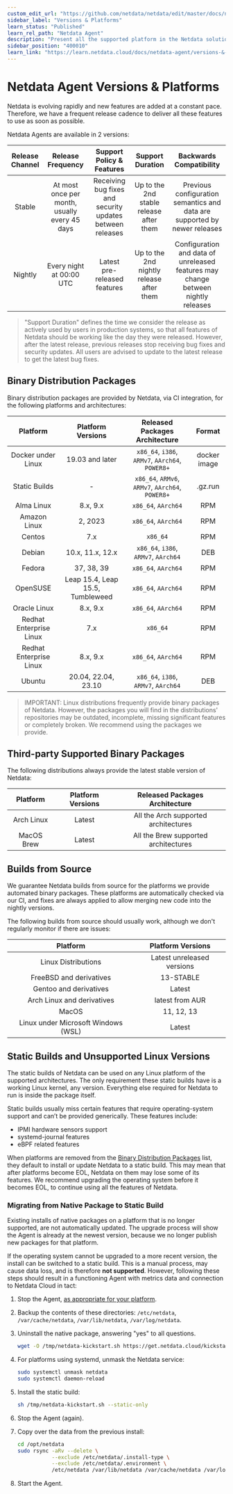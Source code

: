 ```yaml
---
custom_edit_url: "https://github.com/netdata/netdata/edit/master/docs/netdata-agent/versions-and-platforms.md"
sidebar_label: "Versions & Platforms"
learn_status: "Published"
learn_rel_path: "Netdata Agent"
description: "Present all the supported platform in the Netdata solution"
sidebar_position: "400010"
learn_link: "https://learn.netdata.cloud/docs/netdata-agent/versions-&-platforms"
---
```


# Netdata Agent Versions & Platforms

Netdata is evolving rapidly and new features are added at a constant pace. Therefore, we have a frequent release cadence to deliver all these features to use as soon as possible.

Netdata Agents are available in 2 versions:

| Release Channel |               Release Frequency               |                 Support Policy & Features                 |             Support Duration             |                              Backwards Compatibility                              |
|:---------------:|:---------------------------------------------:|:---------------------------------------------------------:|:----------------------------------------:|:---------------------------------------------------------------------------------:|
|     Stable      | At most once per month, usually every 45 days | Receiving bug fixes and security updates between releases | Up to the 2nd stable release after them  |     Previous configuration semantics and data are supported by newer releases     |
|     Nightly     |           Every night at 00:00 UTC            |               Latest pre-released features                | Up to the 2nd nightly release after them | Configuration and data of unreleased features may change between nightly releases |

> "Support Duration" defines the time we consider the release as actively used by users in production systems, so that all features of Netdata should be working like the day they were released. However, after the latest release, previous releases stop receiving bug fixes and security updates. All users are advised to update to the latest release to get the latest bug fixes.

## Binary Distribution Packages

Binary distribution packages are provided by Netdata, via CI integration, for the following platforms and architectures:

|        Platform         |        Platform Versions         |          Released Packages Architecture          |    Format    |
|:-----------------------:|:--------------------------------:|:------------------------------------------------:|:------------:|
|   Docker under Linux    |         19.03 and later          | `x86_64`, `i386`, `ARMv7`, `AArch64`, `POWER8+`  | docker image |
|      Static Builds      |                -                 | `x86_64`, `ARMv6`, `ARMv7`, `AArch64`, `POWER8+` |   .gz.run    |
|       Alma Linux        |             8.x, 9.x             |               `x86_64`, `AArch64`                |     RPM      |
|      Amazon Linux       |             2, 2023              |               `x86_64`, `AArch64`                |     RPM      |
|         Centos          |               7.x                |                     `x86_64`                     |     RPM      |
|         Debian          |         10.x, 11.x, 12.x         |       `x86_64`, `i386`, `ARMv7`, `AArch64`       |     DEB      |
|         Fedora          |            37, 38, 39            |               `x86_64`, `AArch64`                |     RPM      |
|        OpenSUSE         | Leap 15.4, Leap 15.5, Tumbleweed |               `x86_64`, `AArch64`                |     RPM      |
|      Oracle Linux       |             8.x, 9.x             |               `x86_64`, `AArch64`                |     RPM      |
| Redhat Enterprise Linux |               7.x                |                     `x86_64`                     |     RPM      |
| Redhat Enterprise Linux |             8.x, 9.x             |               `x86_64`, `AArch64`                |     RPM      |
|         Ubuntu          |       20.04, 22.04, 23.10        |       `x86_64`, `i386`, `ARMv7`, `AArch64`       |     DEB      |

> IMPORTANT: Linux distributions frequently provide binary packages of Netdata. However, the packages you will find in the distributions' repositories may be outdated, incomplete, missing significant features or completely broken. We recommend using the packages we provide.

## Third-party Supported Binary Packages

The following distributions always provide the latest stable version of Netdata:

|  Platform  | Platform Versions |    Released Packages Architecture    |
|:----------:|:-----------------:|:------------------------------------:|
| Arch Linux |      Latest       | All the Arch supported architectures |
| MacOS Brew |      Latest       | All the Brew supported architectures |

## Builds from Source

We guarantee Netdata builds from source for the platforms we provide automated binary packages. These platforms are automatically checked via our CI, and fixes are always applied to allow merging new code into the nightly versions.

The following builds from source should usually work, although we don't regularly monitor if there are issues:

|              Platform               |     Platform Versions      |
|:-----------------------------------:|:--------------------------:|
|         Linux Distributions         | Latest unreleased versions |
|       FreeBSD and derivatives       |         13-STABLE          |
|       Gentoo and derivatives        |           Latest           |
|     Arch Linux and derivatives      |      latest from AUR       |
|                MacOS                |         11, 12, 13         |
| Linux under Microsoft Windows (WSL) |           Latest           |

## Static Builds and Unsupported Linux Versions

The static builds of Netdata can be used on any Linux platform of the supported architectures. The only requirement these static builds have is a working Linux kernel, any version. Everything else required for Netdata to run is inside the package itself.

Static builds usually miss certain features that require operating-system support and can’t be provided generically. These features include:

- IPMI hardware sensors support
- systemd-journal features
- eBPF related features

When platforms are removed from the [Binary Distribution Packages](/docs/netdata-agent/installation/linux/static-binary-linux-packages) list, they default to install or update Netdata to a static build. This may mean that after platforms become EOL, Netdata on them may lose some of its features. We recommend upgrading the operating system before it becomes EOL, to continue using all the features of Netdata.

### Migrating from Native Package to Static Build

Existing installs of native packages on a platform that is no longer supported, are not automatically updated. The upgrade process will show the Agent is already at the newest version, because we no longer publish new packages for that platform.

If the operating system cannot be upgraded to a more recent version, the install can be switched to a static build. This is a manual process, may cause data loss, and is therefore **not supported**. However, following these steps should result in a functioning Agent with metrics data and connection to Netdata Cloud in tact:

1. Stop the Agent, [as appropriate for your platform](/docs/netdata-agent/maintenance/service-control).
2. Backup the contents of these directories: `/etc/netdata`, `/var/cache/netdata`, `/var/lib/netdata`, `/var/log/netdata`.
3. Uninstall the native package, answering "yes" to all questions.

   ```sh
   wget -O /tmp/netdata-kickstart.sh https://get.netdata.cloud/kickstart.sh && sh /tmp/netdata-kickstart.sh --uninstall
   ```

4. For platforms using systemd, unmask the Netdata service:

   ```sh
   sudo systemctl unmask netdata
   sudo systemctl daemon-reload
   ```

5. Install the static build:

   ```sh
   sh /tmp/netdata-kickstart.sh --static-only
   ```

6. Stop the Agent (again).
7. Copy over the data from the previous install:

   ```sh
   cd /opt/netdata
   sudo rsync -aRv --delete \
              --exclude /etc/netdata/.install-type \
              --exclude /etc/netdata/.environment \
              /etc/netdata /var/lib/netdata /var/cache/netdata /var/log/netdata ./
   ```

8. Start the Agent.
